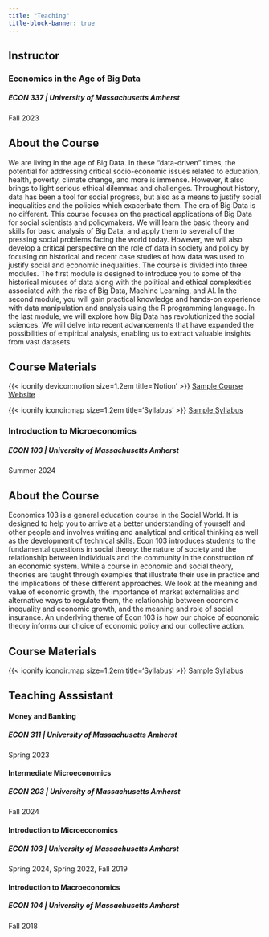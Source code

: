 ```yaml
---
title: "Teaching"
title-block-banner: true
---
```


## Instructor

### Economics in the Age of Big Data
##### ECON 337 | University of Massachusetts Amherst
Fall 2023

::: {.callout-note  appearance="default" collapse="true"}
# About the Course

We are living in the age of Big Data.
In these “data-driven" times, the potential for addressing critical socio-economic issues related to
education, health, poverty, climate change, and more is immense. However, it also brings to light serious ethical dilemmas and challenges. Throughout history, data has been a tool for social progress, but also as a means to justify social inequalities and the policies which exacerbate them. The era of Big Data is no different.
This course focuses on the practical applications of Big Data for social scientists and policymakers. We will learn the basic theory and skills for basic analysis of Big Data, and apply them to several of the pressing social problems facing the world today. However, we will also develop a critical perspective on the role of data in society and policy by focusing on historical and recent case studies of how data was used to justify social and economic inequalities. The course is divided into three modules. The first module is designed to introduce you to some of the historical misuses of data along with the political and ethical complexities associated with the rise of Big Data, Machine Learning, and AI. In the second module, you will gain practical knowledge and hands-on experience with data manipulation and analysis using the R programming language. In the last module, we will explore how Big Data has revolutionized the social sciences. We will delve into recent advancements that have expanded the possibilities of empirical analysis, enabling us to extract valuable insights from vast datasets.

:::

::: {.callout-tip appearance="minimal"}
# Course Materials

{{< iconify devicon:notion size=1.2em title='Notion' >}} [Sample Course Website](https://rcaraher.notion.site/Econ-337-Economics-in-the-Age-of-Big-Data-c3f04a1211d646329a881ffca8b675d4?pvs=4)


{{< iconify iconoir:map size=1.2em title='Syllabus' >}} [Sample Syllabus](https://drive.google.com/file/d/1f3M_XSOoNqP5dEBItPGRL1SR7gmdPmEU/view?usp=share_link)


:::

### Introduction to Microeconomics
##### ECON 103 | University of Massachusetts Amherst
Summer 2024

::: {.callout-note appearance="default" collapse="true"}
# About the Course

Economics 103 is a general education course in the Social World. It is designed to help you to arrive at a better understanding of yourself and other people and involves writing and analytical and critical thinking as well as the development of technical skills. Econ 103 introduces students to the fundamental questions in social theory: the nature of society and the relationship between individuals and the community in the construction of an economic system. While a course in economic and social theory, theories are taught through examples that illustrate their use in practice and the implications of these different approaches. We look at the meaning and value of economic growth, the importance of market externalities and alternative ways to regulate them, the relationship between economic inequality and economic growth, and the meaning and role of social insurance. An underlying theme of Econ 103 is how our choice of economic theory informs our choice of economic policy and our collective action.

:::

::: {.callout-tip appearance="minimal"}
# Course Materials

{{< iconify iconoir:map size=1.2em title='Syllabus' >}} [Sample Syllabus](https://drive.google.com/file/d/1KvMJJts9izS_X3CuxputQs13jSL-it4r/view?usp=share_link)

:::


## Teaching Asssistant

#### Money and Banking
##### ECON 311 | University of Massachusetts Amherst
Spring 2023

#### Intermediate Microeconomics
##### ECON 203 | University of Massachusetts Amherst
Fall 2024

#### Introduction to Microeconomics
##### ECON 103 | University of Massachusetts Amherst
Spring 2024, Spring 2022, Fall 2019

#### Introduction to Macroeconomics
##### ECON 104 | University of Massachusetts Amherst
Fall 2018

